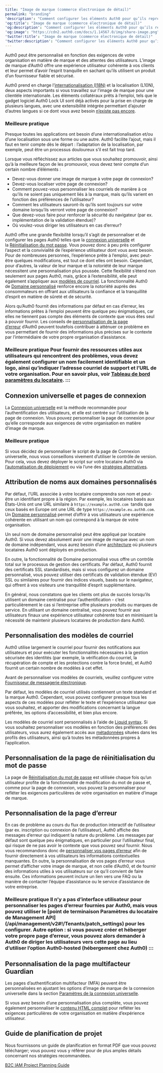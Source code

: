 ```yaml
---
title: "Image de marque (commerce électronique de détail)"
permalink: "branding"
'description': "Comment configurer les éléments Auth0 pour qu’ils représentent votre marque et l’expérience utilisateur souhaitée."
'og:title': "Image de marque (commerce électronique de détail)"
'og:description': "Comment configurer les éléments Auth0 pour qu’ils représentent votre marque et l’expérience utilisateur souhaitée."
'og:image': "https://cdn2.auth0.com/docs/1.14567.0/img/share-image.png"
'twitter:title': "Image de marque (commerce électronique de détail)"
'twitter:description': "Comment configurer les éléments Auth0 pour qu’ils représentent votre marque et l’expérience utilisateur souhaitée."
---
```


Auth0 peut être personnalisé en fonction des exigences de votre organisation en matière de marque et des attentes des utilisateurs. L’image de marque d’Auth0 offre une expérience utilisateur cohérente à vos clients et leur permet d’avoir l’esprit tranquille en sachant qu’ils utilisent un produit d’un fournisseur fiable et sécurisé.

Auth0 prend en charge l’[internationalisation (I18N)](/docs/fr-ca/customize/internationalization-and-localization) et la localisation (L10N), deux aspects importants si vous travaillez sur l’image de marque pour une clientèle internationale. Les éléments collatéraux prêts à l’emploi, tels que le gadget logiciel Auth0 Lock UI sont déjà activés pour la prise en charge de plusieurs langues, avec une extensibilité intégrée permettant d’ajouter d’autres langues si ce dont vous avez besoin [n’existe pas encore](/docs/fr-ca/customize/internationalization-and-localization/lock-internationalization).

### Meilleure pratique

Presque toutes les applications ont besoin d’une internationalisation et/ou d’une localisation sous une forme ou une autre. Auth0 facilite l’ajout, mais il faut en tenir compte dès le départ : l’adaptation de la localisation, par exemple, peut être un processus douloureux s’il est fait trop tard.

Lorsque vous réfléchissez aux articles que vous souhaitez promouvoir, ainsi qu’à la meilleure façon de les promouvoir, vous devez tenir compte d’un certain nombre d’éléments :

* Devez-vous donner une image de marque à votre page de connexion?
* Devez-vous localiser votre page de connexion?
* Comment pouvez-vous personnaliser les courriels de manière à ce qu’ils ne soient pas uniquement liés à la marque, mais qu’ils varient en fonction des préférences de l’utilisateur?
* Comment les utilisateurs sauront-ils qu’ils sont toujours sur votre domaine lorsqu’ils verront votre page de connexion?
* Que devez-vous faire pour renforcer la sécurité du navigateur (par ex. implémentation de la validation étendue)?
* Où voulez-vous diriger les utilisateurs en cas d’erreur?

Auth0 offre une grande flexibilité lorsqu’il s’agit de personnaliser et de configurer les pages Auth0 telles que la [connexion universelle](#universal-login-and-login-pages) et la [Réinitialisation du mot passe](#password-reset-page-customization). Vous pouvez donc à peu près configurer l’aspect et la convivialité de l’expérience utilisateur dont vous avez besoin. Pour de nombreuses personnes, l’expérience prête à l’emploi, avec peut-être quelques modifications, est tout ce dont elles ont besoin. Cependant, pour d’autres, la valeur de leur marque et la notoriété de leur marque nécessitent une personnalisation plus poussée. Cette flexibilité s’étend non seulement aux pages Auth0, mais, grâce à l’extensibilité, elle peut également s’appliquer aux [modèles de courriel](#email-template-customization). La fonctionnalité Auth0 de [Domaine personnalisé](#custom-domain-naming) renforce encore la notoriété auprès des consommateurs en offrant aux utilisateurs la confiance et la tranquillité d’esprit en matière de sûreté et de sécurité.

Alors qu’Auth0 fournit des informations par défaut en cas d’erreur, les informations prêtes à l’emploi peuvent être quelque peu énigmatiques, car elles ne tiennent pas compte des éléments de contexte que vous êtes seul à pouvoir fournir. Les conseils de [personnalisation de la page d’erreur](#error-page-customization) d’Auth0 peuvent toutefois contribuer à atténuer ce problème en vous permettant de fournir des informations plus précises sur le contexte par l’intermédiaire de votre propre organisation d’assistance.

### Meilleure pratique Pour fournir des ressources utiles aux utilisateurs qui rencontrent des problèmes, vous devez également configurer un nom facilement identifiable et un logo, ainsi qu’indiquer l’adresse courriel de support et l’URL de votre organisation. Pour en savoir plus, voir [Tableau de bord paramètres du locataire](/dashboard/reference/settings-tenant#settings). :::

## Connexion universelle et pages de connexion

La [Connexion universelle](/docs/fr-ca/authenticate/login/auth0-universal-login) est la méthode recommandée pour l’authentification des utilisateurs, et elle est centrée sur l’utilisation de la page de connexion. Vous pouvez personnaliser la page de connexion pour qu’elle corresponde aux exigences de votre organisation en matière d’image de marque.

### Meilleure pratique

Si vous décidez de personnaliser le script de la page de Connexion universelle, nous vous conseillons vivement d’utiliser le contrôle de version. Pour cela, vous devez déployer le script sur votre locataire Auth0 via [l’automatisation de déploiement](/docs/fr-ca/architecture-scenarios/b2c/deployment) ou via l’une des [stratégies alternatives](/docs/fr-ca/universal-login/version-control).

## Attribution de noms aux domaines personnalisés

Par défaut, l’URL associée à votre locataire comprendra son nom et peut-être un identifiant propre à la région. Par exemple, les locataires basés aux États-Unis ont une URL similaire à `https://example.auth0.com`  tandis que ceux basés en Europe ont une URL de type `https://example.eu.auth0.com`. Un [Domaine personnalisé](/docs/fr-ca/customize/custom-domains) permet d’offrir à vos utilisateurs une expérience cohérente en utilisant un nom qui correspond à la marque de votre organisation.

<Warning>

Un seul nom de domaine personnalisé peut être appliqué par locataire Auth0. Si vous devez absolument avoir une image de marque avec un nom de domaine indépendant, vous aurez besoin d’une [architecture](/docs/fr-ca/get-started/architecture-scenarios/business-to-consumer/architecture) où plusieurs locataires Auth0 sont déployés en production.

</Warning>

En outre, la fonctionnalité de Domaine personnalisé vous offre un contrôle total sur le processus de gestion des certificats. Par défaut, Auth0 fournit des certificats SSL standardisés, mais si vous configurez un domaine personnalisé, vous pouvez utiliser des certificats de validation étendue (EV) SSL ou similaires pour fournir des indices visuels, basés sur le navigateur, qui offrent à vos visiteurs une tranquillité d’esprit supplémentaire.

En général, nous constatons que les clients ont plus de succès lorsqu’ils utilisent un domaine centralisé pour l’authentification - c’est particulièrement le cas si l’entreprise offre plusieurs produits ou marques de service. En utilisant un domaine centralisé, vous pouvez fournir aux utilisateurs finaux une expérience utilisateur cohérente tout en minimisant la nécessité de maintenir plusieurs locataires de production dans Auth0.

## Personnalisation des modèles de courriel

Auth0 utilise largement le courriel pour fournir des notifications aux utilisateurs et pour exécuter les fonctionnalités nécessaires à la gestion sécurisée des identités (par exemple, la vérification du courriel, la récupération de compte et les protections contre la force brute), et Auth0 fournit un certain nombre de modèles à cet effet.

<Callout icon="file-lines" color="#0EA5E9" iconType="regular">

Avant de personnaliser vos modèles de courriels, veuillez configurer votre [Fournisseur de messagerie électronique](/docs/fr-ca/architecture-scenarios/b2c/operations#email-provider-setup).

</Callout>

Par défaut, les modèles de courriel utilisés contiennent un texte standard et la marque Auth0. Cependant, vous pouvez configurer presque tous les aspects de ces modèles pour refléter le texte et l’expérience utilisateur que vous souhaitez, et apporter des modifications concernant la langue préférée, les options d’accessibilité, et bien plus encore.

Les modèles de courriel sont personnalisés à l’aide de [Liquid syntax](/docs/fr-ca/customize/email/email-templates/use-liquid-syntax-in-email-templates). Si vous souhaitez personnaliser vos modèles en fonction des préférences des utilisateurs, vous aurez également accès aux [métadonnées](/docs/fr-ca/manage-users/user-accounts/metadata) situées dans les profils des utilisateurs, ainsi qu’à toutes les métadonnées propres à l’application.

## Personnalisation de la page de réinitialisation du mot de passe

La page de [Réinitialisation du mot de passe](/docs/fr-ca/customize/login-pages/classic-login/customize-password-reset-page) est utilisée chaque fois qu’un utilisateur profite de la fonctionnalité de modification du mot de passe et, comme pour la page de connexion, vous pouvez la personnaliser pour refléter les exigences particulières de votre organisation en matière d’image de marque.

## Personnalisation de la page d’erreur

En cas de problème au cours du flux de production interactif de l’utilisateur (par ex. inscription ou connexion de l’utilisateur), Auth0 affiche des messages d’erreur qui indiquent la nature du problème. Les messages par défaut sont quelque peu énigmatiques, en particulier pour l’utilisateur final, qui risque de ne pas avoir le contexte que vous pouvez seul fournir. Nous vous recommandons donc de [personnaliser vos pages d’erreur](/docs/fr-ca/customize/login-pages/custom-error-pages) afin de fournir directement à vos utilisateurs les informations contextuelles manquantes. En outre, la personnalisation de vos pages d’erreur vous permet d’afficher votre image de marque, et non celle d’Auth0, et de fournir des informations utiles à vos utilisateurs sur ce qu’il convient de faire ensuite. Ces informations peuvent inclure un lien vers une FAQ ou la manière de contacter l’équipe d’assistance ou le service d’assistance de votre entreprise.

### Meilleure pratique Il n’y a pas d’interface utilisateur pour personnaliser les pages d’erreur fournies par Auth0, mais vous pouvez utiliser le [point de terminaison Paramètres du locataire de Management API] (/api/management/v2#!/Tenants/patch_settings) pour les configurer. Autre option : si vous pouvez créer et héberger votre propre page d’erreur, vous pouvez alors demander à Auth0 de diriger les utilisateurs vers cette page au lieu d’utiliser l’option Auth0-hosted (hébergement chez Auth0) :::

## Personnalisation de la page multifacteur Guardian

Les pages d’authentification multifacteur (<Tooltip href="/docs/fr-ca/glossary?term=multifactor-authentication" tip="Authentification multifacteur (MFA)
Processus d’authentification de l’utilisateur qui utilise un facteur en plus du nom d’utilisateur et du mot de passe, tel qu’un code par SMS." cta="Voir le glossaire">MFA</Tooltip>) peuvent être personnalisées en ajustant les options d’image de marque de la connexion universelle dans la section [Paramètres de la connexion universelle](https://manage.auth0.com/#/login_settings).

Si vous avez besoin d’une personnalisation plus complète, vous pouvez également personnaliser le [contenu HTML complet](/docs/fr-ca/secure/multi-factor-authentication/customize-mfa/customize-mfa-classic-login) pour refléter les exigences particulières de votre organisation en matière d’expérience utilisateur.

## Guide de planification de projet

Nous fournissons un guide de planification en format PDF que vous pouvez télécharger; vous pouvez vous y référer pour de plus amples détails concernant nos stratégies recommandées.

[B2C IAM Project Planning Guide](//assets.ctfassets.net/cdy7uua7fh8z/3er1aEQ7Ul0q3c9leJWczR/b1f18b4c16abb7e78b01e4eb2b52bb8e/B2C_Project_Planning.pdf)